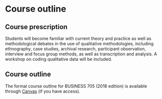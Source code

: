 # Course outline {#course-outline}


## Course prescription

Students will become familiar with current theory and practice as well
as methodological debates in the use of qualitative methodologies,
including ethnography, case studies, archival research, participant
observation, interview and focus group methods, as well as transcription
and analysis. A workshop on coding qualitative data will be included.

## Course outline

The formal course outline for BUSINESS 705 (2018 edition) is available
through
[Canvas](https://canvas.auckland.ac.nz/courses/29734/files/2224532/download)
(if you have access).

